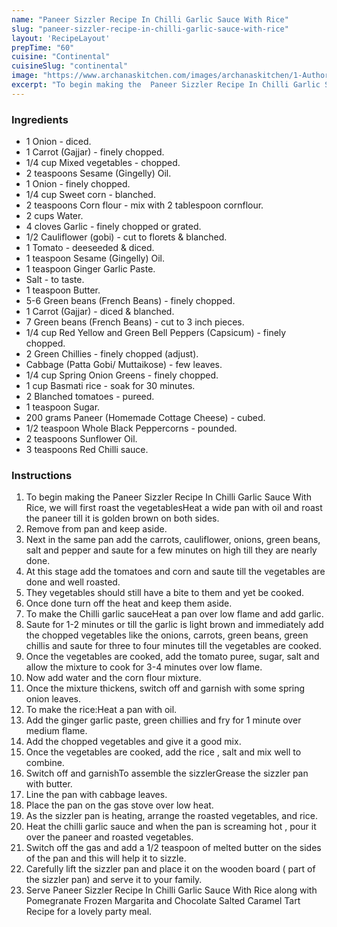 ---
name: "Paneer Sizzler Recipe In Chilli Garlic Sauce With Rice"
slug: "paneer-sizzler-recipe-in-chilli-garlic-sauce-with-rice"
layout: 'RecipeLayout'
prepTime: "60"
cuisine: "Continental"
cuisineSlug: "continental"
image: "https://www.archanaskitchen.com/images/archanaskitchen/1-Author/umar/Paneer_Sizzler_in_Chilli_Garlic_Sauce_with_Rice.jpg"
excerpt: "To begin making the  Paneer Sizzler Recipe In Chilli Garlic Sauce With Rice, we will first roast the vegetablesHeat a wide pan with oil and roast the paneer till it is golden brown on both sides"
---

### Ingredients

- 1 Onion - diced.
- 1 Carrot (Gajjar) - finely chopped.
- 1/4 cup Mixed vegetables - chopped.
- 2 teaspoons Sesame (Gingelly) Oil.
- 1 Onion - finely chopped.
- 1/4 cup Sweet corn - blanched.
- 2 teaspoons Corn flour - mix with 2 tablespoon cornflour.
- 2 cups Water.
- 4 cloves Garlic - finely chopped or grated.
- 1/2 Cauliflower (gobi) - cut to florets & blanched.
- 1 Tomato - deeseeded & diced.
- 1 teaspoon Sesame (Gingelly) Oil.
- 1 teaspoon Ginger Garlic Paste.
- Salt - to taste.
- 1 teaspoon Butter.
- 5-6 Green beans (French Beans) - finely chopped.
- 1 Carrot (Gajjar) - diced & blanched.
- 7 Green beans (French Beans) - cut to 3 inch pieces.
- 1/4 cup Red Yellow and Green Bell Peppers (Capsicum) - finely chopped.
- 2 Green Chillies - finely chopped (adjust).
- Cabbage (Patta Gobi/ Muttaikose) - few leaves.
- 1/4 cup Spring Onion Greens - finely chopped.
- 1 cup Basmati rice - soak for 30 minutes.
- 2 Blanched tomatoes - pureed.
- 1 teaspoon Sugar.
- 200 grams Paneer (Homemade Cottage Cheese) - cubed.
- 1/2 teaspoon Whole Black Peppercorns - pounded.
- 2 teaspoons Sunflower Oil.
- 3 teaspoons Red Chilli sauce.

### Instructions

1. To begin making the  Paneer Sizzler Recipe In Chilli Garlic Sauce With Rice, we will first roast the vegetablesHeat a wide pan with oil and roast the paneer till it is golden brown on both sides.
1. Remove from pan and keep aside.
1. Next in the same pan add the carrots, cauliflower, onions, green beans, salt and pepper and saute for a few minutes on high till they are nearly done.
1. At this stage add the tomatoes and corn and saute till the vegetables are done and well roasted.
1. They vegetables should still have a bite to them and yet be cooked.
1. Once done turn off the heat and keep them aside.
1. To make the Chilli garlic sauceHeat a pan over low flame and add garlic.
1. Saute for 1-2 minutes or till the garlic is light brown and immediately add the chopped vegetables like the onions, carrots, green beans, green chillis  and saute for three to four minutes till the vegetables are cooked.
1. Once the vegetables are cooked, add the tomato puree, sugar, salt and allow the mixture to cook for 3-4 minutes over low flame.
1. Now add water and the corn flour mixture.
1. Once the mixture thickens, switch off and garnish with some spring onion leaves.
1. To make the rice:Heat a pan with oil.
1. Add the ginger garlic paste, green chillies and fry for 1 minute over medium flame.
1. Add the chopped vegetables and give it a good mix.
1. Once the vegetables are cooked, add the rice , salt and mix well to combine.
1. Switch off and garnishTo assemble the sizzlerGrease the sizzler pan with butter.
1. Line the pan with cabbage leaves.
1. Place the pan on the gas stove over low heat.
1. As the sizzler pan is heating, arrange the roasted vegetables, and rice.
1. Heat the chilli garlic sauce and when the pan is screaming hot , pour it over the paneer and roasted vegetables.
1. Switch off the gas and add a 1/2 teaspoon of melted butter on the sides of the pan and this will help it to sizzle.
1. Carefully lift the sizzler pan and place it on the wooden board ( part of the sizzler pan) and serve it to your family.
1. Serve Paneer Sizzler Recipe In Chilli Garlic Sauce With Rice along with Pomegranate Frozen Margarita and Chocolate Salted Caramel Tart Recipe for a lovely party meal.
